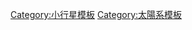 <!--
NOTES TO EDITORS:
* Only those TNOs whose absolute magnitudes ≤ +4.3, are not Haumeids, and have diameter ≥ 400 km should be included in this template. This includes the most likely dwarf planets in the template while keeping the template succinct.

* The objects are sorted in order of increasing absolute magnitude (decreasing brightness).
-->{{Navbox
| name  = 矮行星
| title = [[矮行星]]
| imagestyle = padding-left: 0.5em;
| image = [[File:PIA19562-Ceres-DwarfPlanet-Dawn-RC3-image19-20150506.jpg|100px]]<br>[[File:Nh-pluto-in-true-color 2x.jpg|100px]]
| state = {{{state<includeonly>|autocollapse</includeonly>}}}
| bodyclass = hlist
| basestyle = text-align: center;

| group1 = [[小行星帶]](主帶)
| list1  = [[穀神星]] <br>[[灶神星]]：過於狹長，不夠圓，所以不是矮行星<small>(未達到流體靜力平衡)</small>

| group2 = [[半人馬小行星|半人馬]]
| list2  =
* 可能的：[[小行星10199|女凱龍星]]
*[[小行星2060|凱龍]]

| group3 =半人馬(廣義的)
| list3  =
*可能的：{{mpl|1995 SN|55}}
*[[小行星65489|Ceto]]
* {{mpl|2010 TY|53}}

| group4 = [[冥族小天體]]
| list4 = 
* IAU：[[冥王星]]<br>[[米高·E·布朗|布朗]]和[[Gonzalo Tancredi|Tancredi]]追加的可能天體：[[小行星90482|亡神星]]
* [[小行星28978|Ixion]]
* {{mpl-|208996|2003 AZ|84}}
* {{mpl-|144897|2004 UX|10}}
* [[小行星38628|雨神星]] <br>可能的：{{mpl|2003 UZ|413}}
* {{mpl-|84922|2003 VS|2}}
* {{mpl-|84719|2002 VR|128}}
* {{mpl-|175113|2004 PF|115}}
* {{mpl|2002 XV|93}}
* {{mpl|2007 JH|43}}
* {{mpl|2001 QF|298}}

| group5 = [[共振海王星外天體#1：2共振天體|Twotinos]]
| list5 = 可能的：{{mpl-|119979|2002 WC|19}}

| group6 = 其它共振天體/<br>未知是否共振天體
| list6 = *IAU：[[妊神星]]<br>可能的：{{mpl-|420356|2012 BX|85}}
* {{mpl-|78799|2002 XW|93}}
* {{mpl-|26375|1999 DE|9}}
* {{mpl-|40314|1999 KR|16}}
* {{mpl-|126154|2001 YH|140}}
* {{mpl|2011 GM|27}}
* {{mpl|2010 VK|201}}
* {{mpl|2013 FZ|27}}
* {{mpl|2014 UM|33}}
* {{mpl|1999 CD|158}}

| group7 = [[傳統古柏帶天體|QB1天體]] 
| list7 =
* IAU：[[鳥神星]] <br>[[米高·E·布朗|布朗]]和[[Gonzalo Tancredi|Tancredi]]追加的可能天體：{{mpl-|307261|2002 MS|4}}
* [[小行星120347|Salacia]]
* [[小行星50000|Quaoar]]
* [[小行星20000|Varuna]]
* [[小行星174567|Varda]]
* {{mpl-|90568|2004 GV|9}}
* {{mpl-|55565|2002 AW|197}}
* {{mpl-|55636|2002 TX|300}}
* {{mpl-|145453|2005 RR|43}}
* {{mpl-|120178|2003 OP|32}}
* {{mpl-|145452|2005 RN|43}}<br>可能的：[[小行星19521|Chaos]]
* [[小行星148780|Altjira]]
* [[小行星79360|Sila-Nunam]]
* {{mpl-|55637|2002 UX|25}}
* {{mpl-|278361|2007 JJ|43}}
* {{mpl-|202421|2005 UQ|513}}
* {{mpl-|120348|2004 TY|364}}
* {{mpl-|307616|2003 QW|90}}
* {{mpl-|35671|1998 SN|165}}
* {{mpl-|119951|2002 KX|14}}
* {{mpl|2004 NT|33}}
* {{mpl|2010 FX|86}}
* {{mpl|2002 CY|248}}
* {{mpl|2010 VR|11}}
* [[小行星38083|Rhadamanthus]]

| group8 = [[離散盤]]
| list8  = 
* IAU：[[鬩神星]]<br>[[米高·E·布朗|布朗]]和[[Gonzalo Tancredi|Tancredi]]追加的可能天體：{{mpl-|225088|2007 OR|10}}
* {{mpl-|15874|1996 TL|66}}
* {{mpl-|42301|2001 UR|163}}
* {{mpl-|145451|2005 RM|43}} <br>可能的：{{mpl-|84522|2002 TC|302}}
* {{mpl-|230965|2004 XA|192}}
* {{mpl-|303775|2005 QU|182}}
* {{mpl|2006 QH|181}}
* {{mpl-|229762|2007 UK|126}}
* {{mpl|2010 EK|139}}
* {{mpl|2010 KZ|39}}
* {{mpl|2010 RE|64}}
* {{mpl|2010 RF|43}}
* {{mpl|2010 TJ|}}
* {{mpl|2013 FY|27}}
* {{mpl|2008 OG|19}}
* {{mpl-|26181|1996 GQ|21}}
* {{mpl-|432949|2012 HH|2}}
* {{mpl-|79978|1999 CC|158}}
* {{mpl|2006 HH|123}}
* {{mpl|2010 VZ|98}}

| group9 = 不確定區域
| list9 = 
* 可能是被捕捉為衛星的矮行星：[[海衛一|崔頓]] <small>（被[[海王星]]捕捉）</small> 
* [[土衛九|Phebe]] <small>（被[[土星]]捕捉，然後流體靜力平衡被破壞）</small> <br>可能：{{mpl|2011 FW|62}}
* {{mpl-|82075|2000 YW|134}}

| group10 = [[獨立天體]]
| list10  = * 可能的：{{mpl|2004 XR|190}}
*{{mpl|2010 GB|174}}
*{{mpl|2008 ST|291}}
*{{mpl-|48639|1995 TL|8}}
*{{mpl-|145480|2005 TB|190}}
*{{mpl|2003 QX|113}}
*{{mpl-|120132|2003 FY|128}}
* {{mpl|2004 VN|112}}
* {{mpl-|148209|2000 CR|105}}

| group11 = [[類賽德娜天體]]
| list11  = 
* [[米高·E·布朗|布朗]]和[[Gonzalo Tancredi|Tancredi]]認為可能的天體：[[90377 Sedna|Sedna]] <br>可能的：{{mpl|2012 VP|113}}

| group12 = 舊有的候選者
| list12 = 
* [[智神星]]
* [[灶神星]]
* [[健神星]]
* [[原神星]]

| below = 
* 參見：[[冥衛一|Charon]]
* [[亡衛一|Vanth]]
* [[鬩衛一|Dysnomia]]
* [[妊衛一|Hiʻiaka]]
* [[Mesoplanet]]
* [[行星#Planetary-mass object|Planemo]]
* [[海王星外天體列表]]
* [[矮行星候選者列表]]
* [[太陽系天體列表]]
* [[太陽系天體大小列表]]

}}<noinclude>{{documentation|content=
{{collapsible option}}
== 相關條目 ==
{{Universe navboxes|Solar}}
}}
[[Category:小行星模板]]
[[Category:太陽系模板]]